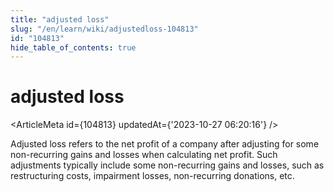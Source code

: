```yaml
---
title: "adjusted loss"
slug: "/en/learn/wiki/adjustedloss-104813"
id: "104813"
hide_table_of_contents: true
---
```



# adjusted loss

<ArticleMeta id={104813} updatedAt={'2023-10-27 06:20:16'} />
<div className='border-solid border-b border-t-0 my-4 border-[var(--ifm-color-gray-300)]' />

Adjusted loss refers to the net profit of a company after adjusting for some non-recurring gains and losses when calculating net profit. Such adjustments typically include some non-recurring gains and losses, such as restructuring costs, impairment losses, non-recurring donations, etc.
